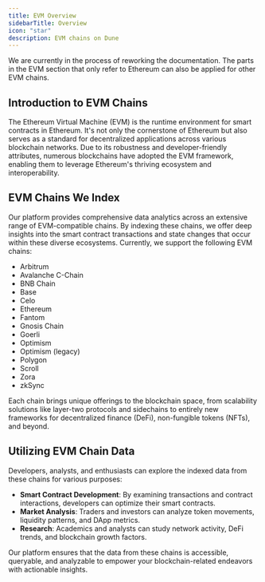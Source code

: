 ```yaml
---
title: EVM Overview
sidebarTitle: Overview
icon: "star"
description: EVM chains on Dune
---
```



<Warning> We are currently in the process of reworking the documentation. The parts in the EVM section that only refer to Ethereum can also be applied for other EVM chains. </Warning>


## Introduction to EVM Chains

The Ethereum Virtual Machine (EVM) is the runtime environment for smart contracts in Ethereum. It's not only the cornerstone of Ethereum but also serves as a standard for decentralized applications across various blockchain networks. Due to its robustness and developer-friendly attributes, numerous blockchains have adopted the EVM framework, enabling them to leverage Ethereum's thriving ecosystem and interoperability.

## EVM Chains We Index

Our platform provides comprehensive data analytics across an extensive range of EVM-compatible chains. By indexing these chains, we offer deep insights into the smart contract transactions and state changes that occur within these diverse ecosystems. Currently, we support the following EVM chains:

- Arbitrum
- Avalanche C-Chain
- BNB Chain
- Base
- Celo
- Ethereum
- Fantom
- Gnosis Chain
- Goerli
- Optimism
- Optimism (legacy)
- Polygon
- Scroll
- Zora
- zkSync

Each chain brings unique offerings to the blockchain space, from scalability solutions like layer-two protocols and sidechains to entirely new frameworks for decentralized finance (DeFi), non-fungible tokens (NFTs), and beyond.

## Utilizing EVM Chain Data

Developers, analysts, and enthusiasts can explore the indexed data from these chains for various purposes:

- **Smart Contract Development**: By examining transactions and contract interactions, developers can optimize their smart contracts.
- **Market Analysis**: Traders and investors can analyze token movements, liquidity patterns, and DApp metrics.
- **Research**: Academics and analysts can study network activity, DeFi trends, and blockchain growth factors.

Our platform ensures that the data from these chains is accessible, queryable, and analyzable to empower your blockchain-related endeavors with actionable insights.